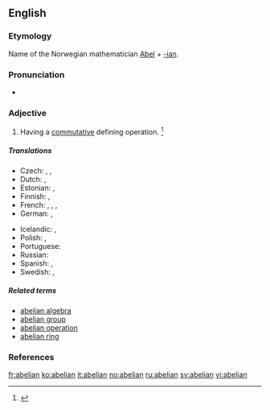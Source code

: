 {{also|Abelian}}
==English==
{{wikipedia|abelian|lang=en}}

===Etymology===
Name of the Norwegian mathematician [[w:Niels Henrik Abel|Abel]] + [[-ian]].

===Pronunciation===
* {{a|US}} {{IPA|/əˈbi.li.ən/|/əˈbil.jən/}}

===Adjective===
{{en-adj|-}}

# {{context|mathematics|lang=en}} Having a [[commutative]] defining operation. {{defdate|Mid 19<sup>th</sup> century.}}<ref>{{reference-book | last =| first = | authorlink =  | coauthors =  | editor =Brown, Lesley  | others =  | title = The Shorter Oxford English Dictionary | origdate =  | origyear = 1933| origmonth =  | url =  | format =  | accessdate =  | accessyear =  | accessmonth =  | edition = 5th | date =  | year =2003| month =  | publisher =Oxford University Press  | location =Oxford, UK | language =  | id =  | doi = | isbn =978-0-19-860575-7 | lccn = | ol = | pages =3| chapter =  | chapterurl =  | quote =}}</ref>

=====Translations=====

{{trans-top|math: of a group}}
* Czech: {{t-|cs|Abelova|f}}, {{t-|cs|abelovská|f}}, {{t-|cs|komutativní}}
* Dutch: {{t-|nl|abels}}, {{t+|nl|commutatief}}
* Estonian: {{t-|et|Abeli}}, {{t-|et|kommutatiivne}}
* Finnish: {{t-|fi|abelinen}}, {{t-|fi|kommutatiivinen}}
* French: {{t+|fr|abélien|m}}, {{t+|fr|abélienne|f}}, {{t+|fr|commutatif|m}}, {{t+|fr|commutative|f}}
* German: {{t-|de|abelsch}}, {{t+|de|kommutativ}}
{{trans-mid}}
* Icelandic: {{t-|is|Abel-|m}}, {{t-|is|abelskur|m}}
* Polish: {{t-|pl|abelowa|f}}, {{t-|pl|przemienna|f}}
* Portuguese: {{t-|pt|abeliano}}
* Russian: {{t+|ru|абелев|tr=ábelev}}
* Spanish: {{t-|es|abeliano}}, {{t-|es|conmutativo}}
* Swedish: {{t+|sv|abelsk}}, {{t+|sv|kommutativ}}
{{trans-bottom}}

=====Related terms=====
* [[abelian algebra]]
* [[abelian group]]
* [[abelian operation]] <!-- less widely attested -->
* [[abelian ring]]

===References===
<references/>

[[fr:abelian]]
[[ko:abelian]]
[[it:abelian]]
[[no:abelian]]
[[ru:abelian]]
[[sv:abelian]]
[[vi:abelian]]